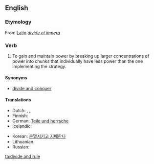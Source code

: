 {{wikipedia}}
==English==

===Etymology===
From [[w:Latin|Latin]] ''[[divide et impera]]''

===Verb===
{{infl|en|verb|head=to [[divide]] [[and]] [[rule]]}}

#To gain and maintain power by breaking up larger concentrations of power into chunks that individually have less power than the one implementing the strategy.

====Synonyms====
* [[divide and conquer]]

====Translations====
{{trans-top|Divide and conquer}}
* Dutch: {{t-|nl|divide et impera}}, {{t-|nl|deel en heers}}, {{t-|nl|verdeel en heers}}
* Finnish: {{t-|fi|hajota ja hallitse}}
* German: [[Teile und herrsche]]
* Icelandic: {{t|is|deila og drottna}}
{{trans-mid}}
* Korean: [[분열시키고 지배한다]]
* Lithuanian: {{t|lt|skaldyk ir valdyk|xs=Lithuanian}}
* Russian: {{t|ru|разделяй и властвуй|tr=razdeljáj i vlástvuj}}
{{trans-bottom}}

[[ta:divide and rule]]